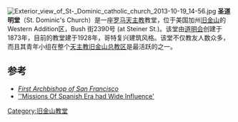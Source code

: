 [[File:Exterior_view_of_St-_Dominic_catholic_church_2013-10-19_14-56.jpg|thumb]]
'''圣道明堂'''（St. Dominic's Church）是一座[[罗马天主教|罗马天主教]]教堂，位于美国加州[[旧金山|旧金山]]的Western Addition区，Bush 街2390号 (at Steiner St.)。该堂由[[道明会|道明会]]创建于1873年，目前的教堂建于1928年，哥特复兴建筑风格。该堂不仅教友人数众多，而且其青年小组在整个[[天主教旧金山总教区|天主教旧金山总教区]]是最活跃的之一。

== 参考 ==
* [https://web.archive.org/web/20050314162139/http://www.sfhistoryencyclopedia.com/articles/a/alemanyJoseph.html ''First Archbishop of San Francisco'']
* [http://www.sfmuseum.org/hist5/missions.html ''Missions Of Spanish Era had Wide Influence']{{Wayback|url=http://www.sfmuseum.org/hist5/missions.html |date=20061128210013 }}

{{coord|37.7868|-122.4365|type:landmark_region:US|format=dms|display=title}}

{{旧金山}}
[[Category:旧金山教堂|Category:旧金山教堂]]